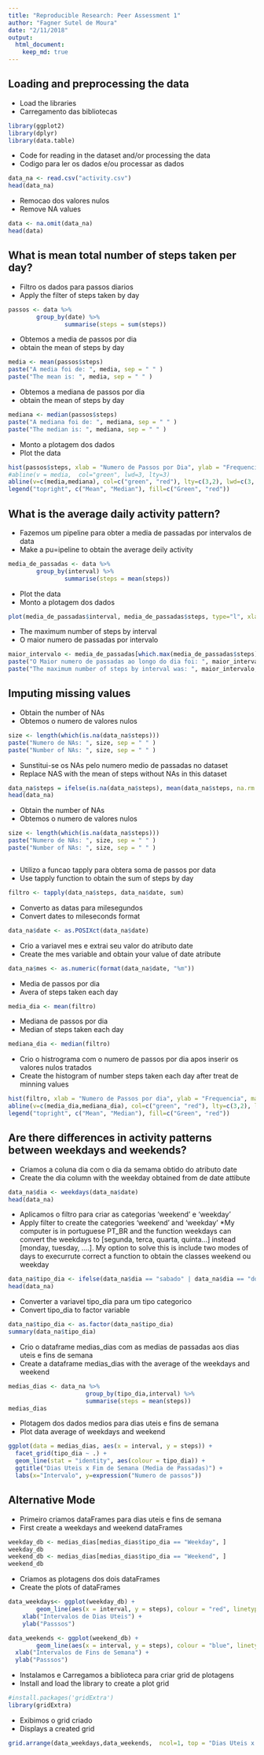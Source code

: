 ```yaml
---
title: "Reproducible Research: Peer Assessment 1"
author: "Fagner Sutel de Moura"
date: "2/11/2018"
output: 
  html_document:
    keep_md: true
---
```



## Loading and preprocessing the data

* Load the libraries  
* Carregamento das bibliotecas  

```r
library(ggplot2)
library(dplyr)
library(data.table)
```

* Code for reading in the dataset and/or processing the data  
* Codigo para ler os dados e/ou processar as dados  

```r
data_na <- read.csv("activity.csv")
head(data_na)
```


* Remocao dos valores nulos
* Remove NA values


```r
data <- na.omit(data_na)
head(data)
```

## What is mean total number of steps taken per day?

* Filtro os dados para passos diarios
* Apply the filter of steps taken by day

```r
passos <- data %>%
        group_by(date) %>%
                summarise(steps = sum(steps))
```


* Obtemos a media de passos por dia
* obtain the mean of steps by day

```r
media <- mean(passos$steps)
paste("A media foi de: ", media, sep = " " )
paste("The mean is: ", media, sep = " " )
```

* Obtemos a mediana de passos por dia
* obtain the mean of steps by day

```r
mediana <- median(passos$steps)
paste("A mediana foi de: ", mediana, sep = " " )
paste("The median is: ", mediana, sep = " " )
```


* Monto a plotagem dos dados
* Plot the data

```r
hist(passos$steps, xlab = "Numero de Passos por Dia", ylab = "Frequencia", main = "Numero de passos por dia", col = "pink")
#abline(v = media,  col="green", lwd=3, lty=3)
abline(v=c(media,mediana), col=c("green", "red"), lty=c(3,2), lwd=c(3, 3))
legend("topright", c("Mean", "Median"), fill=c("Green", "red"))
```




## What is the average daily activity pattern?

* Fazemos um pipeline para obter a media de passadas por intervalos de data
* Make a pu=ipeline to obtain the average deily activity

```r
media_de_passadas <- data %>%
        group_by(interval) %>%
                summarise(steps = mean(steps))
```

* Plot the data
* Monto a plotagem dos dados

```r
plot(media_de_passadas$interval, media_de_passadas$steps, type="l", xlab="Intervalo de 5 minutos", ylab="Media de Passadas",main="Media Diaria de Passadas por Intervalo")
```

* The maximum number of steps by interval
* O maior numero de passadas por intervalo

```r
maior_intervalo <- media_de_passadas[which.max(media_de_passadas$steps),1]
paste("O Maior numero de passadas ao longo do dia foi: ", maior_intervalo, sep = " ")
paste("The maximum number of steps by interval was: ", maior_intervalo, sep = " ")
```



## Imputing missing values

* Obtain the number of NAs
* Obtemos o numero de valores nulos
```r
size <- length(which(is.na(data_na$steps)))
paste("Numero de NAs: ", size, sep = " " )
paste("Number of NAs: ", size, sep = " " )
```

* Sunstitui-se os NAs pelo numero medio de passadas no dataset
* Replace NAS with the mean of steps without NAs in this dataset

```r
data_na$steps = ifelse(is.na(data_na$steps), mean(data_na$steps, na.rm = T), data_na$steps)
head(data_na)
```

* Obtain the number of NAs
* Obtemos o numero de valores nulos
```r
size <- length(which(is.na(data_na$steps)))
paste("Numero de NAs: ", size, sep = " " )
paste("Number of NAs: ", size, sep = " " )
```

```r

```

* Utilizo a funcao tapply para obtera soma de passos por data
* Use tapply function to obtain the sum of steps by day

```r
filtro <- tapply(data_na$steps, data_na$date, sum)
```

* Converto as datas para milesegundos
* Convert dates to mileseconds format

```r
data_na$date <- as.POSIXct(data_na$date)
```

* Crio a variavel mes e extrai seu valor do atributo date 
* Create the mes variable and obtain your value of date atribute

```r
data_na$mes <- as.numeric(format(data_na$date, "%m"))
```

* Media de passos por dia
* Avera of steps taken each day

```r
media_dia <- mean(filtro)
```

* Mediana de passos por dia
* Median of steps taken each day

```r
mediana_dia <- median(filtro)
```

* Crio o histrograma com o numero de passos por dia apos inserir os valores nulos tratados
* Create the histogram of number steps taken each day after treat de minning values

```r
hist(filtro, xlab = "Numero de Passos por dia", ylab = "Frequencia", main = "Histograma com o numero total de passos por dia com NAs tratados", col = "#2073d4")
abline(v=c(media_dia,mediana_dia), col=c("green", "red"), lty=c(3,2), lwd=c(3, 3))
legend("topright", c("Mean", "Median"), fill=c("Green", "red"))
```

## Are there differences in activity patterns between weekdays and weekends?


* Criamos a coluna dia com o dia da semama obtido do atributo date
* Create the dia column with the weekday obtained from de date attibute
```r
data_na$dia <- weekdays(data_na$date)
head(data_na)
```

* Aplicamos o filtro para criar as categorias 'weekend' e 'weekday'
* Apply filter to create the categories  'weekend' and 'weekday'
 *My computer is in portuguese PT_BR and the function weekdays can convert the weekdays to [segunda, terca, quarta, quinta...] instead [monday, tuesday, ....]. My option to solve this is include two modes of days to execurrute correct a function to obtain the classes weekend ou weekday
```r
data_na$tipo_dia <- ifelse(data_na$dia == "sabado" | data_na$dia == "domingo" | data_na$dia == "Saturday" | data_na$dia == "Sunday", "Weekend", "Weekday")
head(data_na)
```

* Converter a variavel tipo_dia para um tipo categorico
* Convert tipo_dia to factor variable
```r
data_na$tipo_dia <- as.factor(data_na$tipo_dia)
summary(data_na$tipo_dia)
```


* Crio o dataframe medias_dias com as medias de passadas aos dias uteis e fins de semana
* Create a dataframe medias_dias with the average of the weekdays and weekend

```r
medias_dias <- data_na %>%
                      group_by(tipo_dia,interval) %>%
                      summarise(steps = mean(steps))
medias_dias

```

* Plotagem dos dados medios para dias uteis e fins de semana
* Plot data average of weekdays and weekend

```r
ggplot(data = medias_dias, aes(x = interval, y = steps)) +
  facet_grid(tipo_dia ~ .) +
  geom_line(stat = "identity", aes(colour = tipo_dia)) +
  ggtitle("Dias Uteis x Fim de Semana (Media de Passadas)") +
  labs(x="Intervalo", y=expression("Numero de passos"))
```

## Alternative Mode
* Primeiro criamos dataFrames para dias uteis e fins de semana
* First create a weekdays and weekend dataFrames

```r
weekday_db <- medias_dias[medias_dias$tipo_dia == "Weekday", ]
weekday_db
weekend_db <- medias_dias[medias_dias$tipo_dia == "Weekend", ]
weekend_db
```
* Criamos as plotagens dos dois dataFrames
* Create the plots of dataFrames
```r
data_weekdays<- ggplot(weekday_db) +
        geom_line(aes(x = interval, y = steps), colour = "red", linetype = "dashed") +
    xlab("Intervalos de Dias Uteis") +
    ylab("Passsos")

data_weekends <- ggplot(weekend_db) +
        geom_line(aes(x = interval, y = steps), colour = "blue", linetype = "dotted") +
  xlab("Intervalos de Fins de Semana") +
  ylab("Passsos")
```

* Instalamos e Carregamos a biblioteca para criar grid de plotagens
* Install and load the library to create a plot grid

```r
#install.packages('gridExtra')
library(gridExtra)
```
* Exibimos o grid criado
* Displays a created grid

```r
grid.arrange(data_weekdays,data_weekends,  ncol=1, top = "Dias Uteis x Fim de Semana (Media de Passadas)", left = "Y", bottom = "X")
```


